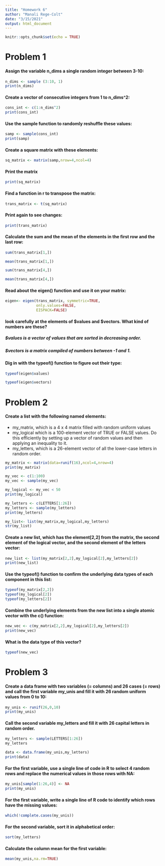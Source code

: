 ```yaml
---
title: "Homework 6"
author: "Manali Rege-Colt"
date: "3/15/2021"
output: html_document
---
```


```r
knitr::opts_chunk$set(echo = TRUE)
```

# Problem 1
#### Assign the variable n_dims a single random integer between 3-10:

```r

n_dims <- sample (3:10, 1)
print(n_dims)

```

#### Create a vector of consecutive integers from 1 to n_dims^2: 

```r

cons_int <- c(1:n_dims^2)
print(cons_int)

```

#### Use the sample function to randomly reshuffle these values:

```r

samp <- sample(cons_int)
print(samp)

```

#### Create a square matrix with these elements:

```r

sq_matrix <- matrix(samp,nrow=4,ncol=4)

```

#### Print the matrix

```r

print(sq_matrix)

```

#### Find a function in r to transpose the matrix:

```r

trans_matrix <- t(sq_matrix)

```

#### Print again to see changes:

```r

print(trans_matrix)

```

#### Calculate the sum and the mean of the elements in the first row and the last row:

```r

sum(trans_matrix[1,])

mean(trans_matrix[1,])

sum(trans_matrix[4,])

mean(trans_matrix[4,])

```

#### Read about the eigen() function and use it on your matrix:

```r

eigen<- eigen(trans_matrix, symmetric=TRUE, 
              only.values=FALSE, 
              EISPACK=FALSE)

```

#### look carefully at the elements of $values and $vectors. What kind of numbers are these?
##### $values is a vector of values that are sorted in decreasing order.
##### $vectors is a matrix compiled of numbers between -1 and 1.


#### Dig in with the typeof() function to figure out their type:

```r

typeof(eigen$values)

typeof(eigen$vectors) 

```

# Problem 2

#### Create a list with the following named elements:
* my_matrix, which is a 4 x 4 matrix filled with random uniform values
* my_logical which is a 100-element vector of TRUE or FALSE values. Do this efficiently by setting up a vector of random values and then applying an inequality to it.
* my_letters, which is a 26-element vector of all the lower-case letters in random order.

```r

my_matrix <- matrix(data=runif(16),ncol=4,nrow=4)
print(my_matrix)

my_vec <- c(1:100)
my_vec <- sample(my_vec)

my_logical <- my_vec < 50
print(my_logical)

my_letters <- c(LETTERS[1:26])
my_letters <- sample(my_letters)
print(my_letters)

my_list<- list(my_matrix,my_logical,my_letters)
str(my_list)

```

#### Create a new list, which has the element[2,2] from the matrix, the second element of the logical vector, and the second element of the letters vector:

```r

new_list <- list(my_matrix[2,2],my_logical[2],my_letters[2])
print(new_list)

```

#### Use the typeof() function to confirm the underlying data types of each component in this list:

```r

typeof(my_matrix[2,2])
typeof(my_logical[2])
typeof(my_letters[2])

```

#### Combine the underlying elements from the new list into a single atomic vector with the c() function:

```r

new_vec <- c(my_matrix[2,2],my_logical[2],my_letters[2])
print(new_vec)

```

#### What is the data type of this vector?

```r

typeof(new_vec)

```

# Problem 3
#### Create a data frame with two variables (= columns) and 26 cases (= rows) and call the first variable my_unis and fill it with 26 random uniform values from 0 to 10: 

```r

my_unis <- runif(26,0,10)
print(my_unis)

```

#### Call the second variable my_letters and fill it with 26 capital letters in random order.

```r

my_letters <- sample(LETTERS[1:26])
my_letters

data <- data.frame(my_unis,my_letters)
print(data)
```

#### For the first variable, use a single line of code in R to select 4 random rows and replace the numerical values in those rows with NA:

```r

my_unis[sample(1:26,4)] <- NA
print(my_unis)

```

#### For the first variable, write a single line of R code to identify which rows have the missing values:

```r

which(!complete.cases(my_unis))

```

#### For the second variable, sort it in alphabetical order:

```r

sort(my_letters)

```

#### Calculate the column mean for the first variable:

```r

mean(my_unis,na.rm=TRUE)

```




